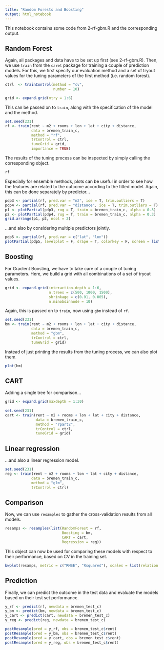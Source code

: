 ```yaml
---
title: "Random Forests and Boosting"
output: html_notebook
---
```


This notebook contains some code from 2-rf-gbm.R and the corresponding output.

## Random Forest

Again, all packages and data have to be set up first (see 2-rf-gbm.R). Then, we use `train` from the `caret` package for training a couple of prediction models. For this, we first specify our evaluation method and a set of tryout values for the tuning parameters of the first method (i.e. random forest).

```r
ctrl  <- trainControl(method = "cv",
                      number = 10)

grid <- expand.grid(mtry = 1:6)
```

This can be passed on to `train`, along with the specification of the model and the method.

```r
set.seed(231)
rf <- train(rent ~ m2 + rooms + lon + lat + city + distance,
            data = bremen_train_c,
            method = "rf",
            trControl = ctrl,
            tuneGrid = grid,
            importance = TRUE)
```

The results of the tuning process can be inspected by simply calling the corresponding object.

```r
rf
```

Especially for ensemble methods, plots can be useful in order to see how the features are related to the outcome according to the fitted model. Again, this can be done separately by predictor... 

```r
pdp3 <- partial(rf, pred.var = "m2", ice = T, trim.outliers = T)
pdp4 <- partial(rf, pred.var = "distance", ice = T, trim.outliers = T)
p1 <- plotPartial(pdp3, rug = T, train = bremen_train_c, alpha = 0.3)
p2 <- plotPartial(pdp4, rug = T, train = bremen_train_c, alpha = 0.3)
grid.arrange(p1, p2, ncol = 2)
```

...and also by considering multiple predictors jointly.

```r
pdp5 <- partial(rf, pred.var = c("lat", "lon"))
plotPartial(pdp5, levelplot = F, drape = T, colorkey = F, screen = list(z = 30, x = -60))
```

## Boosting

For Gradient Boosting, we have to take care of a couple of tuning parameters. Here, we build a grid with all combinations of a set of tryout values.

```r
grid <- expand.grid(interaction.depth = 1:6, 
                    n.trees = c(500, 1000, 1500), 
                    shrinkage = c(0.01, 0.005),
                    n.minobsinnode = 10)
```
 
Again, this is passed on to `train`, now using `gbm` instead of `rf`.

```r
set.seed(231)
bm <- train(rent ~ m2 + rooms + lon + lat + city + distance,
            data = bremen_train_c,
            method = "gbm",
            trControl = ctrl,
            tuneGrid = grid)
```

Instead of just printing the results from the tuning process, we can also plot them.

```r
plot(bm)
```

## CART

Adding a single tree for comparison...

```r
grid <- expand.grid(maxdepth = 1:30)
                    
set.seed(231)
cart <- train(rent ~ m2 + rooms + lon + lat + city + distance,
              data = bremen_train_c,
              method = "rpart2",
              trControl = ctrl,
              tuneGrid = grid)
```

## Linear regression

...and also a linear regression model.

```r
set.seed(231)
reg <- train(rent ~ m2 + rooms + lon + lat + city + distance,
            data = bremen_train_c,
            method = "glm",
            trControl = ctrl)
```

## Comparison

Now, we can use `resamples` to gather the cross-validation results from all models.

```r
resamps <- resamples(list(RandomForest = rf,
                          Boosting = bm,
                          CART = cart,
                          Regression = reg))
```

This object can now be used for comparing these models with respect to their performance, based on CV in the training set.

```r
bwplot(resamps, metric = c("RMSE", "Rsquared"), scales = list(relation = "free"), xlim = list(c(0, 350), c(0, 1)))

```

## Prediction

Finally, we can predict the outcome in the test data and evaluate the models based on their test set performance.

```r
y_rf <- predict(rf, newdata = bremen_test_c)
y_bm <- predict(bm, newdata = bremen_test_c)
y_cart <- predict(cart, newdata = bremen_test_c)
y_reg <- predict(reg, newdata = bremen_test_c)

postResample(pred = y_rf, obs = bremen_test_c$rent)
postResample(pred = y_bm, obs = bremen_test_c$rent)
postResample(pred = y_cart, obs = bremen_test_c$rent)
postResample(pred = y_reg, obs = bremen_test_c$rent)
```
